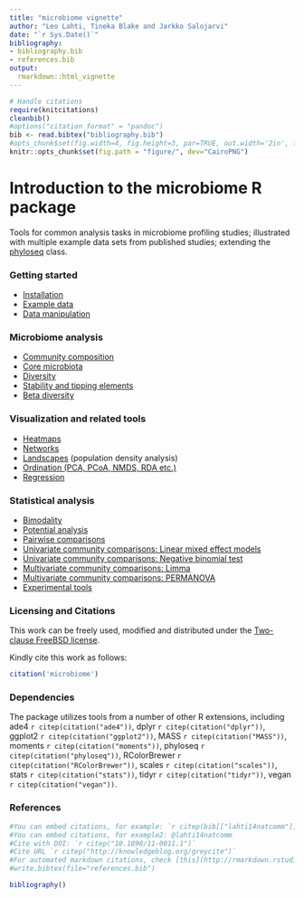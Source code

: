 ```yaml
---
title: "microbiome vignette"
author: "Leo Lahti, Tineka Blake and Jarkko Salojarvi"
date: "`r Sys.Date()`"
bibliography: 
- bibliography.bib
- references.bib
output: 
  rmarkdown::html_vignette
---
```

<!--
  %\VignetteIndexEntry{microbiome tutorial}
  %\VignetteEngine{knitr::rmarkdown}
  %\usepackage[utf8]{inputenc}
  %\VignetteEncoding{UTF-8}
-->

```r
# Handle citations
require(knitcitations)
cleanbib()
#options("citation_format" = "pandoc")
bib <- read.bibtex("bibliography.bib")
#opts_chunk$set(fig.width=4, fig.height=3, par=TRUE, out.width='2in', fig.pos='H')
knitr::opts_chunk$set(fig.path = "figure/", dev="CairoPNG")
```


Introduction to the microbiome R package
===========

Tools for common analysis tasks in microbiome profiling studies;
illustrated with multiple example data sets from published studies;
extending the [phyloseq](http://joey711.github.io/phyloseq/import-data) class.


### Getting started

* [Installation](Template.md) 
* [Example data](Data.md)
* [Data manipulation](Preprocessing.md)


### Microbiome analysis

* [Community composition](Composition.md)
* [Core microbiota](Core.md)
* [Diversity](Diversity.md)
* [Stability and tipping elements](Stability.md)
* [Beta diversity](Betadiversity.md)


### Visualization and related tools

* [Heatmaps](Heatmap.md)
* [Networks](Networks.md)
* [Landscapes](Landscaping.md) (population density analysis)
* [Ordination (PCA, PCoA, NMDS, RDA etc.)](Ordination.md)
* [Regression](Regression.md)


### Statistical analysis

* [Bimodality](Bimodality.md)
* [Potential analysis](Potential.md)
* [Pairwise comparisons](Comparisons.md)
* [Univariate community comparisons: Linear mixed effect models](Mixedmodels.Rmd) 
* [Univariate community comparisons: Negative binomial test](Negativebinomial.md) 
* [Multivariate community comparisons: Limma](limma.md)
* [Multivariate community comparisons: PERMANOVA](PERMANOVA.md)
* [Experimental tools](Experimental.md)



### Licensing and Citations

This work can be freely used, modified and distributed under the
[Two-clause FreeBSD license](http://en.wikipedia.org/wiki/BSD\_licenses).

Kindly cite this work as follows:

```r
citation('microbiome')
```


### Dependencies

The package utilizes tools from a number of other R extensions,
including ade4 `r citep(citation("ade4"))`, dplyr `r citep(citation("dplyr"))`, ggplot2 `r citep(citation("ggplot2"))`, MASS `r citep(citation("MASS"))`, moments `r citep(citation("moments"))`, phyloseq `r citep(citation("phyloseq"))`, RColorBrewer `r citep(citation("RColorBrewer"))`, scales `r citep(citation("scales"))`, stats `r citep(citation("stats"))`, tidyr `r citep(citation("tidyr"))`, vegan `r citep(citation("vegan"))`.


### References

```r
#You can embed citations, for example: `r citep(bib[["lahti14natcomm"]])`
#You can embed citations, for example2: @lahti14natcomm
#Cite with DOI: `r citep("10.1890/11-0011.1")`
#Cite URL `r citep("http://knowledgeblog.org/greycite")`
#For automated markdown citations, check [this](http://rmarkdown.rstudio.com/authoring_bibliographies_and_citations.html), [this](https://github.com/cboettig/knitcitations), and [this](http://www.carlboettiger.info/2012/03/24/citations-in-markdown-using-knitr.html). 
#write.bibtex(file="references.bib")
```

```r
bibliography()
```

